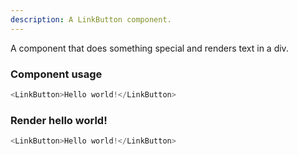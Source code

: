 ```yaml
---
description: A LinkButton component.
---
```



A component that does something special and renders text in a div.

### Component usage
```js
<LinkButton>Hello world!</LinkButton>
```

### Render hello world!

```js live
<LinkButton>Hello world!</LinkButton>
```
